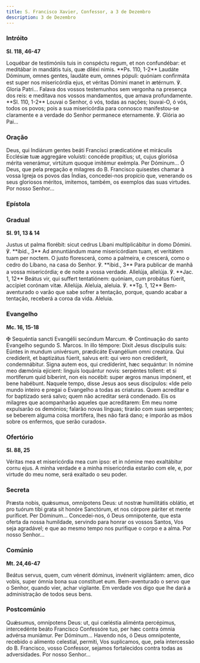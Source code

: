```yaml
---
title: S. Francisco Xavier, Confessor, a 3 de Dezembro
description: 3 de Dezembro
---
```


### Intróito

**Sl. 118, 46-47**

<div class="side-by-side not-content">
  <span>
    Loquébar de testimóniis tuis in conspéctu regum, et non confundébar: et meditábar in mandátis
    tuis, quæ diléxi nimis. **Ps. 110, 1-2** Laudáte Dóminum, omnes gentes, laudáte eum, omnes
    pópuli: quóniam confirmáta est super nos misericórdia ejus, et véritas Dómini manet in ætérnum.
    ℣. Gloria Patri...
  </span>
  <span>
    Falava dos vossos testemunhos sem vergonha na presença dos reis: e meditava nos vossos
    mandamentos, que amava profundamente. **Sl. 110, 1-2** Louvai o Senhor, ó vós, todas as nações;
    louvai-O, ó vós, todos os povos; pois a sua misericórdia para connosco manifestou-se claramente
    e a verdade do Senhor permanece eternamente. ℣. Glória ao Pai...
  </span>
</div>

### Oração

<div class="side-by-side not-content">
  <span>
    Deus, qui Indiárum gentes beáti Francísci prædicatióne et miráculis Ecclésiæ tuæ aggregáre
    voluísti: concéde propítius; ut, cujus gloriósa mérita venerámur, virtútum quoque imitémur
    exémpla. Per Dóminum...
  </span>
  <span>
    Ó Deus, que pela pregação e milagres do B. Francisco quisestes chamar à vossa Igreja os povos
    das Índias, concedei-nos propício que, venerando os seus gloriosos méritos, imitemos, também, os
    exemplos das suas virtudes. Por nosso Senhor...
  </span>
</div>

### Epístola


<LinkCard href="/missal/santos/11-30#epístola" title="S. André, Apóstolo" />

### Gradual

**Sl. 91, 13 & 14**

<div class="side-by-side not-content">
  <span>
    Justus ut palma florébit: sicut cedrus Líbani multiplicábitur in domo Dómini. ℣. **ibid., 3** Ad
    annuntiándum mane misericórdiam tuam, et veritátem tuam per noctem.
  </span>
  <span>
    O justo florescerá, como a palmeira, e crescerá, como o cedro do Líbano, na casa do Senhor. ℣.
    **ibid., 3** Para publicar de manhã a vossa misericórdia; e de noite a vossa verdade.
  </span>
  <span>
    Allelúja, allelúja. ℣. **Jac. 1, 12** Beátus vir, qui suffert tentatiónem: quóniam, cum probátus
    fúerit, accípiet corónam vitæ. Allelúja.
  </span>
  <span>
    Aleluia, aleluia. ℣. **Tg. 1, 12** Bem-aventurado o varão que sabe sofrer a tentação, porque,
    quando acabar a tentação, receberá a coroa da vida. Aleluia.
  </span>
</div>

### Evangelho

**Mc. 16, 15-18**

<div class="side-by-side not-content">
  <span>
    <span class="text-red-500">✠</span> Sequéntia sancti Evangélii secúndum Marcum.
  </span>
  <span>
    <span class="text-red-500">✠</span> Continuação do santo Evangelho segundo S. Marcos.
  </span>
  <span>
    In illo témpore: Dixit Jesus discípulis suis: Eúntes in mundum univérsum, prædicáte Evangélium
    omni creatúra. Qui credíderit, et baptizátus fúerit, salvus erit: qui vero non credíderit,
    condemnábitur. Signa autem eos, qui credíderint, hæc sequántur: In nómine meo dæmónia ejícient:
    linguis loquántur novis: serpéntes tollent: et si mortíferum quid bíberint, non eis nocébit:
    super ægros manus impónent, et bene habébunt.
  </span>
  <span>
    Naquele tempo, disse Jesus aos seus discípulos: «Ide pelo mundo inteiro e pregai o Evangelho a
    todas as criaturas. Quem acreditar e for baptizado será salvo; quem não acreditar será
    condenado. Eis os milagres que acompanharão aqueles que acreditarem: Em meu nome expulsarão os
    demónios; falarão novas línguas; tirarão com suas serpentes; se beberem alguma coisa mortífera,
    lhes não fará dano; e imporão as mãos sobre os enfermos, que serão curados».
  </span>
</div>

### Ofertório

**Sl. 88, 25**

<div class="side-by-side not-content">
  <span>Véritas mea et misericórdia mea cum ipso: et in nómine meo exaltábitur cornu ejus.</span>
  <span>
    A minha verdade e a minha misericórdia estarão com ele, e, por virtude do meu nome, será
    exaltado o seu poder.
  </span>
</div>

### Secreta

<div class="side-by-side not-content">
  <span>
    Præsta nobis, quǽsumus, omnípotens Deus: ut nostræ humilitátis oblátio, et pro tuórum tibi grata
    sit honóre Sanctórum, et nos córpore páriter et mente puríficet. Per Dóminum...
  </span>
  <span>
    Concedei-nos, ó Deus omnipotente, que esta oferta da nossa humildade, servindo para honrar os
    vossos Santos, Vos seja agradável; e que ao mesmo tempo nos purifique o corpo e a alma. Por
    nosso Senhor...
  </span>
</div>

### Comúnio

**Mt. 24,46-47**

<div class="side-by-side not-content">
  <span>
    Beátus servus, quem, cum vénerit dóminus, invénerit vigilántem: amen, dico vobis, super ómnia
    bona sua constítuet eum.
  </span>
  <span>
    Bem-aventurado o servo que o Senhor, quando vier, achar vigilante. Em verdade vos digo que lhe
    dará a administração de todos seus bens.
  </span>
</div>

### Postcomúnio

<div class="side-by-side not-content">
  <span>
    Quǽsumus, omnípotens Deus: ut, qui cœléstia aliménta percépimus, intercedénte beáto Francísco
    Confessóre tuo, per hæc contra ómnia advérsa muniámur. Per Dóminum...
  </span>
  <span>
    Havendo nós, ó Deus omnipotente, recebido o alimento celestial, permiti, Vos suplicamos, que,
    pela intercessão do B. Francisco, vosso Confessor, sejamos fortalecidos contra todas as
    adversidades. Por nosso Senhor...
  </span>
</div>
